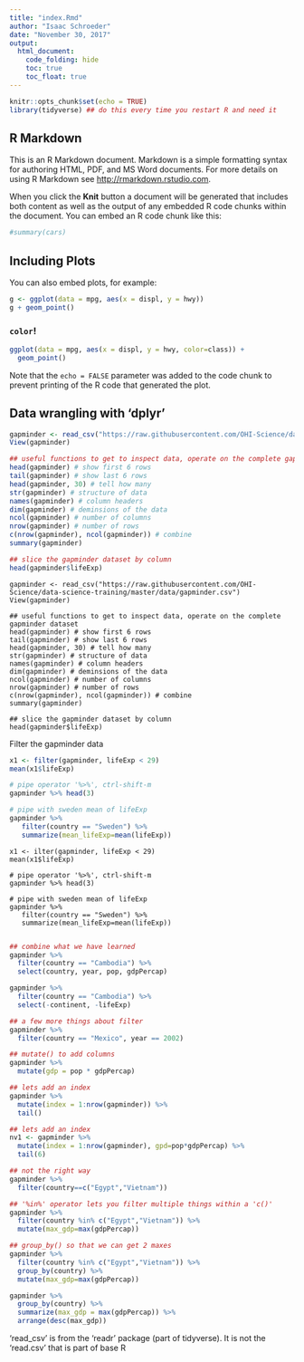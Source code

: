 ```yaml
---
title: "index.Rmd"
author: "Isaac Schroeder"
date: "November 30, 2017"
output: 
  html_document:
    code_folding: hide
    toc: true
    toc_float: true
---
```


```r
knitr::opts_chunk$set(echo = TRUE)
library(tidyverse) ## do this every time you restart R and need it 
```

## R Markdown

This is an R Markdown document. Markdown is a simple formatting syntax for authoring HTML, PDF, and MS Word documents. For more details on using R Markdown see <http://rmarkdown.rstudio.com>.

When you click the **Knit** button a document will be generated that includes both content as well as the output of any embedded R code chunks within the document. You can embed an R code chunk like this:

```r
#summary(cars)
```

## Including Plots

You can also embed plots, for example:

```r
g <- ggplot(data = mpg, aes(x = displ, y = hwy))
g + geom_point()
```

### `color`!

```r
ggplot(data = mpg, aes(x = displ, y = hwy, color=class)) + 
  geom_point()
```
Note that the `echo = FALSE` parameter was added to the code chunk to prevent printing of the R code that generated the plot.

## Data wrangling with 'dplyr'
```r
gapminder <- read_csv("https://raw.githubusercontent.com/OHI-Science/data-science-training/master/data/gapminder.csv")
View(gapminder)

## useful functions to get to inspect data, operate on the complete gapminder dataset
head(gapminder) # show first 6 rows
tail(gapminder) # show last 6 rows
head(gapminder, 30) # tell how many
str(gapminder) # structure of data
names(gapminder) # column headers
dim(gapminder) # deminsions of the data
ncol(gapminder) # number of columns
nrow(gapminder) # number of rows
c(nrow(gapminder), ncol(gapminder)) # combine 
summary(gapminder)

## slice the gapminder dataset by column
head(gapminder$lifeExp)

```

```
gapminder <- read_csv("https://raw.githubusercontent.com/OHI-Science/data-science-training/master/data/gapminder.csv")
View(gapminder)

## useful functions to get to inspect data, operate on the complete gapminder dataset
head(gapminder) # show first 6 rows
tail(gapminder) # show last 6 rows
head(gapminder, 30) # tell how many
str(gapminder) # structure of data
names(gapminder) # column headers
dim(gapminder) # deminsions of the data
ncol(gapminder) # number of columns
nrow(gapminder) # number of rows
c(nrow(gapminder), ncol(gapminder)) # combine 
summary(gapminder)

## slice the gapminder dataset by column
head(gapminder$lifeExp)

```

Filter the gapminder data
```r
x1 <- filter(gapminder, lifeExp < 29)
mean(x1$lifeExp)

# pipe operator '%>%', ctrl-shift-m
gapminder %>% head(3)

# pipe with sweden mean of lifeExp
gapminder %>% 
   filter(country == "Sweden") %>% 
   summarize(mean_lifeExp=mean(lifeExp))
```

```
x1 <- ilter(gapminder, lifeExp < 29)
mean(x1$lifeExp)

# pipe operator '%>%', ctrl-shift-m
gapminder %>% head(3)

# pipe with sweden mean of lifeExp
gapminder %>% 
   filter(country == "Sweden") %>% 
   summarize(mean_lifeExp=mean(lifeExp))
   
```
```r

## combine what we have learned
gapminder %>% 
  filter(country == "Cambodia") %>% 
  select(country, year, pop, gdpPercap)

gapminder %>% 
  filter(country == "Cambodia") %>% 
  select(-continent, -lifeExp)

## a few more things about filter
gapminder %>% 
  filter(country == "Mexico", year == 2002)

## mutate() to add columns
gapminder %>% 
  mutate(gdp = pop * gdpPercap)

## lets add an index
gapminder %>% 
  mutate(index = 1:nrow(gapminder)) %>% 
  tail()

## lets add an index
nv1 <- gapminder %>% 
  mutate(index = 1:nrow(gapminder), gpd=pop*gdpPercap) %>% 
  tail(6)

## not the right way
gapminder %>% 
  filter(country==c("Egypt","Vietnam"))

## '%in%' operator lets you filter multiple things within a 'c()'
gapminder %>% 
  filter(country %in% c("Egypt","Vietnam")) %>% 
  mutate(max_gdp=max(gdpPercap))

## group_by() so that we can get 2 maxes
gapminder %>% 
  filter(country %in% c("Egypt","Vietnam")) %>% 
  group_by(country) %>% 
  mutate(max_gdp=max(gdpPercap))

gapminder %>% 
  group_by(country) %>% 
  summarize(max_gdp = max(gdpPercap)) %>% 
  arrange(desc(max_gdp))


```

'read_csv' is from the 'readr' package (part of tidyverse). It is not the 'read.csv' that is part of base R